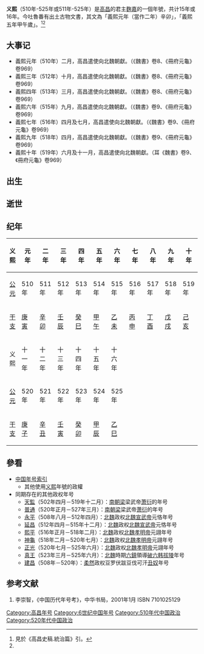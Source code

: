 {{Eranamebox|年号=义熙
|起讫时间= 509年-525年或510年-525年
|政权= 高昌
|帝王= 麴嘉
|历时= 15年或16年
|timeline= <timeline>
ImageSize  = width:200 height:50
PlotArea   = width:180 height:30 left:10 bottom:20
TimeAxis   = orientation:horizontal
DateFormat = yyyy
Period     = from:439 till:640
AlignBars  = early
ScaleMajor = increment:35 start:440
Colors =
  id:canvas value:rgb(1,1,0.85)
BackgroundColors = canvas:canvas
PlotData =
  width:15 color:white
  bar:era from:start till:end
  bar:era from:439 till:581 color:green
  bar:era from:501 till:640 color:black
  bar:era from:501 till:525 color:red
  bar:era from:510 till:525 color:blue
</timeline>
|说明= <span style="color: blue">义熙</span>在<span style="color: green">北朝</span>、'''麴氏高昌'''和<span style="color: red">麴嘉</span>时期的位置。 
}}

'''义熙'''（510年-525年或511年-525年）是[[高昌|高昌]]的君主[[麴嘉|麴嘉]]的一個年號，共计15年或16年。今吐魯番有出土古物文書，其文為「義熙元年（當作二年）辛卯」，「義熙五年甲午歲」。<ref>見於《高昌史稿.統治篇》引。</ref><ref name=bei/>

==大事记==
*義熙元年（510年）二月，高昌遣使向北魏朝獻。（《魏書》卷8、《冊府元龜》卷969）
*義熙三年（512年）十月，高昌遣使向北魏朝獻。（《魏書》卷8、《冊府元龜》卷969）
*義熙四年（513年）三月，高昌遣使向北魏朝獻。（《魏書》卷8、《冊府元龜》卷969）
*義熙六年（515年）九月，高昌遣使向北魏朝獻。（《魏書》卷9、《冊府元龜》卷969）
*義熙七年（516年）四月及七月，高昌遣使向北魏朝獻。（《魏書》卷9、《冊府元龜》卷969）
*義熙九年（518年）四月，高昌遣使向北魏朝獻。（《魏書》卷9、《冊府元龜》卷969）
*義熙十年（519年）六月及十一月，高昌遣使向北魏朝獻。（耳《魏書》卷9、《冊府元龜》卷969）

==出生==

==逝世==

==纪年==
{| class="wikitable"  style="text-align:center;"
!义熙!!元年!!二年!!三年!!四年!!五年!!六年!!七年!!八年!!九年!!十年
|-
![[公元纪年|公元]]
|510年||511年||512年||513年||514年||515年||516年||517年||518年||519年
|-
![[干支纪年|干支]]
|[[庚寅|庚寅]]||[[辛卯|辛卯]]||[[壬辰|壬辰]]||[[癸巳|癸巳]]||[[甲午|甲午]]||[[乙未|乙未]]||[[丙申|丙申]]||[[丁酉|丁酉]]||[[戊戌|戊戌]]||[[己亥|己亥]]
|-
!义熙!!十一年!!十二年!!十三年!!十四年!!十五年!!十六年
|-
![[公元纪年|公元]]
|520年||521年||522年||523年||524年||525年
|-
![[干支纪年|干支]]
|[[庚子|庚子]]||[[辛丑|辛丑]]||[[壬寅|壬寅]]||[[癸卯|癸卯]]||[[甲辰|甲辰]]||[[乙巳|乙巳]]
|}

==參看==
*[[中国年号索引|中国年号索引]]
**其他使用[[义熙|义熙]]年號的政權
*同期存在的其他政权年号
**[[天監|天監]]（502年四月－519年十二月）：[[南朝梁|南朝梁]]梁武帝[[萧衍|萧衍]]的年号
**[[普通_(萧衍)|普通]]（520年正月－527年三月）：[[南朝梁|南朝梁]]梁武帝[[萧衍|萧衍]]的年号
**[[永平_(北魏宣武帝)|永平]]（508年八月－512年四月）：[[北魏|北魏]]政权[[北魏宣武帝|北魏宣武帝]]元恪年号
**[[延昌_(北魏宣武帝)|延昌]]（512年四月－515年十二月）：[[北魏|北魏]]政权[[北魏宣武帝|北魏宣武帝]]元恪年号
**[[熙平|熙平]]（516年正月－518年二月）：[[北魏|北魏]]政权[[北魏孝明帝|北魏孝明帝]]元詡年号
**[[神龜_(北魏孝明帝)|神龜]]（518年二月－520年七月）：[[北魏|北魏]]政权[[北魏孝明帝|北魏孝明帝]]元詡年号
**[[正光|正光]]（520年七月－525年六月）：[[北魏|北魏]]政权[[北魏孝明帝|北魏孝明帝]]元詡年号
**[[真王_(破六韩拔陵)|真王]]（523年三月－525年六月）：[[北魏|北魏]]時期[[六鎮|六鎮]]領導[[破六韩拔陵|破六韩拔陵]]年号
**[[建昌_(柔然)|建昌]]（508年－520年）：[[柔然|柔然]]政权豆罗伏跋豆伐可汗[[丑奴|丑奴]]年号

==参考文献==
# 李崇智，《中国历代年号考》，中华书局，2001年1月 ISBN 7101025129

{{年号|[[承平_(麴嘉)|承平]]|[[中国年号索引|高昌年号]]|[[甘露_(麴光)|甘露]]}}
{{高昌年号}}

[[Category:高昌年号|Category:高昌年号]]
[[Category:6世纪中国年号|Category:6世纪中国年号]]
[[Category:510年代中国政治|Category:510年代中国政治]]
[[Category:520年代中国政治|Category:520年代中国政治]]
